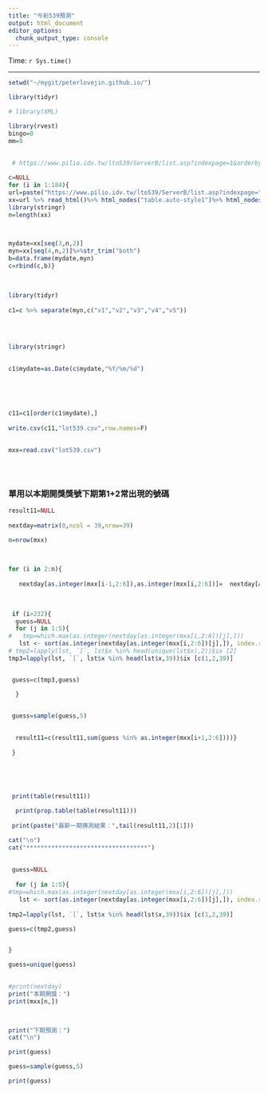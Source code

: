 ```yaml
---
title: "今彩539預測"
output: html_document
editor_options: 
  chunk_output_type: console
---
```

 
 
Time: `r Sys.time()`
 
 ----------------------------------------------
 
 

```r


setwd("~/mygit/peterlovejin.github.io/")

library(tidyr)

# library(XML)

library(rvest)
bingo=0
mm=0
 
 
 # https://www.pilio.idv.tw/lto539/ServerB/list.asp?indexpage=1&orderby=new

c=NULL
for (i in 1:184){
url=paste("https://www.pilio.idv.tw/lto539/ServerB/list.asp?indexpage=",i,"&orderby=new",sep="")
xx=url %>% read_html()%>% html_nodes("table.auto-style1")%>% html_nodes("tr")%>% html_nodes("td") %>%html_text()
library(stringr)
n=length(xx)


 
mydate=xx[seq(3,n,2)]
myn=xx[seq(4,n,2)]%>%str_trim("both") 
b=data.frame(mydate,myn)
c=rbind(c,b)}
 
 
 
library(tidyr)
 
c1=c %>% separate(myn,c("v1","v2","v3","v4","v5"))
 

 

library(stringr)
 
 
c1$mydate=as.Date(c$mydate,"%Y/%m/%d")
 
 
 
 

c11=c1[order(c1$mydate),]
 
write.csv(c11,"lot539.csv",row.names=F)
 
 
mxx=read.csv("lot539.csv") 


 
```
 
  
 

### 單用以本期開獎獎號下期第1+2常出現的號碼

```r


result11=NULL
 
nextday=matrix(0,ncol = 39,nrow=39)

n=nrow(mxx)

 
 
for (i in 2:n){
   
   nextday[as.integer(mxx[i-1,2:6]),as.integer(mxx[i,2:6])]=  nextday[as.integer(mxx[i-1,2:6]),as.integer(mxx[i,2:6])]+1
   
   
  
 if (i>232){ 
  guess=NULL
  for (j in 1:5){
#   tmp=which.max(as.integer(nextday[as.integer(mxx[i,2:6])[j],]))
   lst <- sort(as.integer(nextday[as.integer(mxx[i,2:6])[j],]), index.return=TRUE, decreasing=TRUE)
# tmp2=lapply(lst, `[`, lst$x %in% head(unique(lst$x),2))$ix [2]
tmp3=lapply(lst, `[`, lst$x %in% head(lst$x,39))$ix [c(1,2,39)]


 guess=c(tmp3,guess)

  }
  

 guess=sample(guess,5)

  
  result11=c(result11,sum(guess %in% as.integer(mxx[i+1,2:6])))}
 
 }
  

 


 print(table(result11)) 
 
  print(prop.table(table(result11)))
 
 print(paste("最新一期猜測結果：",tail(result11,2)[1]))

cat("\n")
cat("**********************************")   
 
  
 guess=NULL
 
  for (j in 1:5){
#tmp=which.max(as.integer(nextday[as.integer(mxx[i,2:6])[j],]))
   lst <- sort(as.integer(nextday[as.integer(mxx[i,2:6])[j],]), index.return=TRUE, decreasing=TRUE)
   
tmp2=lapply(lst, `[`, lst$x %in% head(lst$x,39))$ix [c(1,2,39)]

guess=c(tmp2,guess)


}

guess=unique(guess)
 

#print(nextday)
print("本期開獎：")  
print(mxx[n,])

 

print("下期預測：")   
cat("\n")

print(guess)

guess=sample(guess,5)

print(guess)


```

 